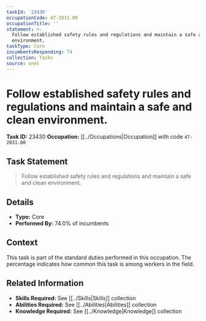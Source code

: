 ```yaml
---
taskId: '23430'
occupationCode: 47-2031.00
occupationTitle: ''
statement: >-
  Follow established safety rules and regulations and maintain a safe and clean
  environment.
taskType: Core
incumbentsResponding: 74
collection: Tasks
source: onet
---
```

# Follow established safety rules and regulations and maintain a safe and clean environment.

**Task ID:** 23430
**Occupation:** [[../Occupations|Occupation]] with code `47-2031.00`

## Task Statement

> Follow established safety rules and regulations and maintain a safe and clean environment.

## Details

- **Type:** Core
- **Performed By:** 74.0% of incumbents

## Context

This task is part of the standard duties performed in this occupation. The percentage indicates how common this task is among workers in the field.

## Related Information

- **Skills Required:** See [[../Skills|Skills]] collection
- **Abilities Required:** See [[../Abilities|Abilities]] collection
- **Knowledge Required:** See [[../Knowledge|Knowledge]] collection

